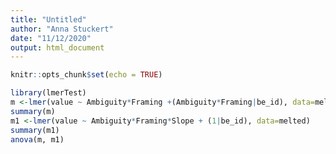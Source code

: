 ```yaml
---
title: "Untitled"
author: "Anna Stuckert"
date: "11/12/2020"
output: html_document
---
```


```r
knitr::opts_chunk$set(echo = TRUE)
```

```r
library(lmerTest)
m <-lmer(value ~ Ambiguity*Framing +(Ambiguity*Framing|be_id), data=melted)
summary(m)
m1 <-lmer(value ~ Ambiguity*Framing*Slope + (1|be_id), data=melted)
summary(m1)
anova(m, m1)
```

